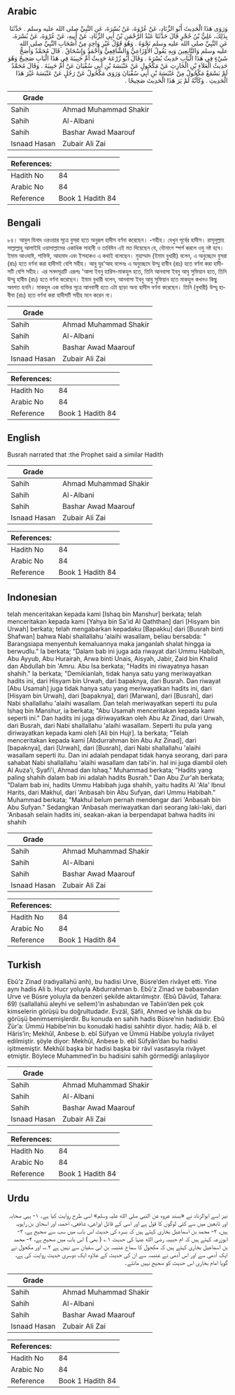 ## Arabic


<div dir="rtl" lang="ar" style={{fontSize:'larger',backgroundColor:'#f8f9fa',padding:20}}>
وَرَوَى هَذَا الْحَدِيثَ أَبُو الزِّنَادِ، عَنْ عُرْوَةَ، عَنْ بُسْرَةَ، عَنِ النَّبِيِّ صلى الله عليه وسلم ‏.‏ حَدَّثَنَا بِذَلِكَ، عَلِيُّ بْنُ حُجْرٍ قَالَ حَدَّثَنَا عَبْدُ الرَّحْمَنِ بْنُ أَبِي الزِّنَادِ، عَنْ أَبِيهِ، عَنْ عُرْوَةَ، عَنْ بُسْرَةَ، عَنِ النَّبِيِّ صلى الله عليه وسلم نَحْوَهُ ‏.‏ وَهُوَ قَوْلُ غَيْرِ وَاحِدٍ مِنْ أَصْحَابِ النَّبِيِّ صلى الله عليه وسلم وَالتَّابِعِينَ وَبِهِ يَقُولُ الأَوْزَاعِيُّ وَالشَّافِعِيُّ وَأَحْمَدُ وَإِسْحَاقُ ‏.‏ قَالَ مُحَمَّدٌ وَأَصَحُّ شَيْءٍ فِي هَذَا الْبَابِ حَدِيثُ بُسْرَةَ ‏.‏ وَقَالَ أَبُو زُرْعَةَ حَدِيثُ أُمِّ حَبِيبَةَ فِي هَذَا الْبَابِ صَحِيحٌ وَهُوَ حَدِيثُ الْعَلاَءِ بْنِ الْحَارِثِ عَنْ مَكْحُولٍ عَنْ عَنْبَسَةَ بْنِ أَبِي سُفْيَانَ عَنْ أُمِّ حَبِيبَةَ ‏.‏ وَقَالَ مُحَمَّدٌ لَمْ يَسْمَعْ مَكْحُولٌ مِنْ عَنْبَسَةَ بْنِ أَبِي سُفْيَانَ وَرَوَى مَكْحُولٌ عَنْ رَجُلٍ عَنْ عَنْبَسَةَ غَيْرَ هَذَا الْحَدِيثِ ‏.‏ وَكَأَنَّهُ لَمْ يَرَ هَذَا الْحَدِيثَ صَحِيحًا ‏.‏
</div>
<div style={{backgroundColor:'#f8f9fa',padding:20, marginBottom: 10}}><table> <thead> <tr> <th>Grade</th> <th></th> </tr> </thead> <tbody> <tr><td>Sahih</td><td>Ahmad Muhammad Shakir</td></tr><tr><td>Sahih</td><td>Al-Albani</td></tr><tr><td>Sahih</td><td>Bashar Awad Maarouf</td></tr><tr><td>Isnaad Hasan</td><td>Zubair Ali Zai</td></tr></tbody></table><table> <thead> <tr> <th>References:</th> <th></th> </tr> </thead> <tbody><tr><td>Hadith No</td><td>84</td></tr><tr><td>Arabic No</td><td>84</td></tr><tr><td>Reference</td><td>Book 1 Hadith 84</td></tr></tbody></table></div>

## Bengali


<div dir="ltr" lang="bn" style={{fontSize:'larger',backgroundColor:'#f8f9fa',padding:20}}>
৮৪। আবুল যিনাদ ওরওয়ার সূত্রে বুসরা হতে অনুরূপ হাদীস বর্ণনা করেছেন। -সহীহ। দেখুন পূর্বের হাদীস। রাসূলুল্লাহ সাল্লাল্লাহু আলাইহি ওয়াসাল্লামের একাধিক সাহাবী ও তাবিঈন এই মত দিয়েছেন যে, যৌনাংগ স্পর্শ করলে ওযু নষ্ট হবে। ইমাম আওযাঈ, শাফিঈ, আহমাদ এবং ইসহাকও এ কথাই বলেছেন। মুহাম্মাদ (ইমাম বুখারী) বলেন, এ অনুচ্ছেদে বুসরা (রাঃ) হতে বর্ণনা করা হাদীসই বেশি সহীহ। আবু যুর'আহ বলেনঃ এ অনুচ্ছেদে উম্মু হাবীব (রাঃ) হতে বর্ণনা করা হাদীসটি বেশি সহীহ। এর সনদসূত্রটি এরূপঃ 'আলা ইবনু হারিস-মাকহুল হতে, তিনি আনবাসা ইবনু আবু সুফিয়ান হতে, তিনি উম্মু হাবীব (রাঃ) হতে বর্ণনা করেছেন। ইমাম বুখারী বলেন, আনবাসা ইবনু আবু সুফিয়ান হতে মাকহুল কখনও কিছু অবগত হননি। মাকহুল এক ব্যক্তির সূত্রে আনবাসী হতে এটা ছাড়া অন্য হাদীস বর্ণনা করেছেন। তিনি (বুখারী) উম্মু হাবীবা (রাঃ) হতে বর্ণনা করা হাদীসটি সহীহ মনে করেন না।
</div>
<div style={{backgroundColor:'#f8f9fa',padding:20, marginBottom: 10}}><table> <thead> <tr> <th>Grade</th> <th></th> </tr> </thead> <tbody> <tr><td>Sahih</td><td>Ahmad Muhammad Shakir</td></tr><tr><td>Sahih</td><td>Al-Albani</td></tr><tr><td>Sahih</td><td>Bashar Awad Maarouf</td></tr><tr><td>Isnaad Hasan</td><td>Zubair Ali Zai</td></tr></tbody></table><table> <thead> <tr> <th>References:</th> <th></th> </tr> </thead> <tbody><tr><td>Hadith No</td><td>84</td></tr><tr><td>Arabic No</td><td>84</td></tr><tr><td>Reference</td><td>Book 1 Hadith 84</td></tr></tbody></table></div>

## English


<div dir="ltr" lang="en" style={{fontSize:'larger',backgroundColor:'#f8f9fa',padding:20}}>
Busrah narrated that :the Prophet said a similar Hadith
</div>
<div style={{backgroundColor:'#f8f9fa',padding:20, marginBottom: 10}}><table> <thead> <tr> <th>Grade</th> <th></th> </tr> </thead> <tbody> <tr><td>Sahih</td><td>Ahmad Muhammad Shakir</td></tr><tr><td>Sahih</td><td>Al-Albani</td></tr><tr><td>Sahih</td><td>Bashar Awad Maarouf</td></tr><tr><td>Isnaad Hasan</td><td>Zubair Ali Zai</td></tr></tbody></table><table> <thead> <tr> <th>References:</th> <th></th> </tr> </thead> <tbody><tr><td>Hadith No</td><td>84</td></tr><tr><td>Arabic No</td><td>84</td></tr><tr><td>Reference</td><td>Book 1 Hadith 84</td></tr></tbody></table></div>

## Indonesian


<div dir="ltr" lang="id" style={{fontSize:'larger',backgroundColor:'#f8f9fa',padding:20}}>
telah menceritakan kepada kami [Ishaq bin Manshur] berkata; telah menceritakan kepada kami [Yahya bin Sa'id Al Qaththan] dari [Hisyam bin Urwah] berkata; telah mengabarkan kepadaku [Bapakku] dari [Busrah binti Shafwan] bahwa Nabi shallallahu 'alaihi wasallam, beliau bersabda: " Barangsiapa menyentuh kemaluannya maka janganlah shalat hingga ia berwudlu." Ia berkata; "Dalam bab ini juga ada riwayat dari Ummu Habibah, Abu Ayyub, Abu Hurairah, Arwa binti Unais, Aisyah, Jabir, Zaid bin Khalid dan Abdullah bin 'Amru. Abu Isa berkata; "Hadits ini riwayatnya hasan shahih." Ia berkata; "Demikianlah, tidak hanya satu yang meriwayatkan hadits ini, dari Hisyam bin Urwah, dari bapaknya, dari Busrah. Dan riwayat [Abu Usamah] juga tidak hanya satu yang meriwayatkan hadits ini, dari [Hisyam bin Urwah], dari [bapaknya], dari [Marwan], dari [Busrah], dari Nabi shallallahu 'alaihi wasallam. Dan telah meriwayatkan seperti itu pula Ishaq bin Manshur, ia berkata; "Abu Usamah menceritakan kepada kami seperti ini." Dan hadits ini juga diriwayatkan oleh Abu Az Zinad, dari Urwah, dari Busrah, dari Nabi shallallahu 'alaihi wasallam. Seperti itu pula yang diriwayatkan kepada kami oleh [Ali bin Hujr]. Ia berkata; "Telah menceritakan kepada kami [Abdurrahman bin Abu Az Zinad], dari [bapaknya], dari [Urwah], dari [Busrah], dari Nabi shallallahu 'alaihi wasallam seperti itu. Dan ini adalah pendapat tidak hanya seorang, dari para sahabat Nabi shallallahu 'alaihi wasallam dan tabi'in. hal ini juga diambil oleh Al Auza'i, Syafi'i, Ahmad dan Ishaq." Muhammad berkata; "Hadits yang paling shahih dalam bab ini adalah hadits Busrah." Dan Abu Zur'ah berkata; "Dalam bab ini, hadits Ummu Habibah juga shahih, yaitu hadits Al 'Ala' Ibnul Harits, dari Makhul, dari 'Anbasah bin Abu Sufyan, dari Ummu Habibah." Muhammad berkata; "Makhul belum pernah mendengar dari 'Anbasah bin Abu Sufyan." Sedangkan 'Anbasah meriwayatkan dari seorang laki-laki, dari 'Anbasah selain hadits ini, seakan-akan ia berpendapat bahwa hadits ini shahih
</div>
<div style={{backgroundColor:'#f8f9fa',padding:20, marginBottom: 10}}><table> <thead> <tr> <th>Grade</th> <th></th> </tr> </thead> <tbody> <tr><td>Sahih</td><td>Ahmad Muhammad Shakir</td></tr><tr><td>Sahih</td><td>Al-Albani</td></tr><tr><td>Sahih</td><td>Bashar Awad Maarouf</td></tr><tr><td>Isnaad Hasan</td><td>Zubair Ali Zai</td></tr></tbody></table><table> <thead> <tr> <th>References:</th> <th></th> </tr> </thead> <tbody><tr><td>Hadith No</td><td>84</td></tr><tr><td>Arabic No</td><td>84</td></tr><tr><td>Reference</td><td>Book 1 Hadith 84</td></tr></tbody></table></div>

## Turkish


<div dir="ltr" lang="tr" style={{fontSize:'larger',backgroundColor:'#f8f9fa',padding:20}}>
Ebû’z Zinad (radıyallahü anh), bu hadisi Urve, Büsre’den rivâyet etti. Yine aynı hadis Ali b. Hucr yoluyla Abdurrahman b. Ebû’z Zinad ve babasından Urve ve Büsre yoluyla da benzeri şekilde aktarılmıştır. (Ebû Dâvûd, Tahara: 69) (sallallahü aleyhi ve sellem)’in ashabından ve Tabiin’den pek çok kimselerin görüşü bu doğrultudadır. Evzâî, Şâfii, Ahmed ve İshâk da bu görüşü benimsemişlerdir. Bu konuda en sahih hadis Büsre’nin hadisidir. Ebû Zür’a: Ümmü Habibe’nin bu konudaki hadisi sahihtir diyor. hadis; Alâ b. el Hâris’in; Mekhûl, Anbese b. ebî Süfyan ve Ümmü Habibe yoluyla rivâyet edilmiştir. şöyle diyor: Mekhûl, Anbese b. ebî Süfyân’dan bu hadisi işitmemiştir. Mekhûl başka bir hadisi başka bir râvî vasıtasıyla rivâyet etmiştir. Böylece Muhammed’in bu hadisini sahih görmediği anlaşılıyor
</div>
<div style={{backgroundColor:'#f8f9fa',padding:20, marginBottom: 10}}><table> <thead> <tr> <th>Grade</th> <th></th> </tr> </thead> <tbody> <tr><td>Sahih</td><td>Ahmad Muhammad Shakir</td></tr><tr><td>Sahih</td><td>Al-Albani</td></tr><tr><td>Sahih</td><td>Bashar Awad Maarouf</td></tr><tr><td>Isnaad Hasan</td><td>Zubair Ali Zai</td></tr></tbody></table><table> <thead> <tr> <th>References:</th> <th></th> </tr> </thead> <tbody><tr><td>Hadith No</td><td>84</td></tr><tr><td>Arabic No</td><td>84</td></tr><tr><td>Reference</td><td>Book 1 Hadith 84</td></tr></tbody></table></div>

## Urdu


<div dir="rtl" lang="ur" style={{fontSize:'larger',backgroundColor:'#f8f9fa',padding:20}}>
نیز اسے ابوالزناد نے «بسند عروہ عن النبی صلی الله علیہ وسلم» اسی طرح روایت کیا ہے۔ ۱- یہی صحابہ اور تابعین میں سے کئی لوگوں کا قول ہے اور اسی کے قائل اوزاعی، شافعی، احمد، اور اسحاق بن راہویہ ہیں، ۲- محمد بن اسماعیل بخاری کہتے ہیں کہ بسرہ کی حدیث اس باب میں سب سے صحیح ہے، ۳- ابوزرعہ کہتے ہیں کہ ام حبیبہ رضی الله عنہا کی حدیث ۱؎ ( بھی ) اس باب میں صحیح ہے، ۴- محمد بن اسماعیل بخاری کہتے ہیں کہ مکحول کا سماع عنبسہ بن ابی سفیان سے نہیں ہے ۲؎، اور مکحول نے ایک آدمی سے اور اس آدمی نے عنبسہ سے ان کی حدیث کے علاوہ ایک دوسری حدیث روایت کی ہے، گویا امام بخاری اس حدیث کو صحیح نہیں مانتے۔
</div>
<div style={{backgroundColor:'#f8f9fa',padding:20, marginBottom: 10}}><table> <thead> <tr> <th>Grade</th> <th></th> </tr> </thead> <tbody> <tr><td>Sahih</td><td>Ahmad Muhammad Shakir</td></tr><tr><td>Sahih</td><td>Al-Albani</td></tr><tr><td>Sahih</td><td>Bashar Awad Maarouf</td></tr><tr><td>Isnaad Hasan</td><td>Zubair Ali Zai</td></tr></tbody></table><table> <thead> <tr> <th>References:</th> <th></th> </tr> </thead> <tbody><tr><td>Hadith No</td><td>84</td></tr><tr><td>Arabic No</td><td>84</td></tr><tr><td>Reference</td><td>Book 1 Hadith 84</td></tr></tbody></table></div>